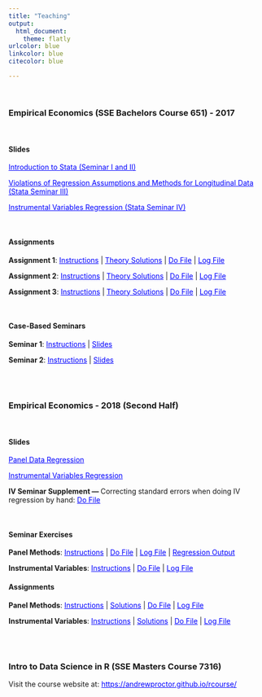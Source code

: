 ```yaml
---
title: "Teaching"
output:
  html_document:
    theme: flatly
urlcolor: blue
linkcolor: blue	
citecolor: blue

---
```


<br>


### **Empirical Economics (SSE Bachelors Course 651) - 2017**

<br>

#### **Slides**

  <a href="https://andrewproctor.github.io/assets/StataSeminar1and2.pdf" style="color:blue;">Introduction to Stata (Seminar I and II)</a>
  
  <a href="https://andrewproctor.github.io/assets/StataSeminar3.pdf" style="color:blue;">Violations of Regression Assumptions and Methods for Longitudinal Data (Stata Seminar III)</a>
  
  <a href="https://andrewproctor.github.io/assets/StataSeminar4.pdf" style="color:blue;">Instrumental Variables Regression (Stata Seminar IV)</a>

<br>

<div class = "row">
<div class = "col-md-6">

#### **Assignments**

**Assignment 1**: <a href="https://andrewproctor.github.io/assets/Assignment-1.pdf" style="color:blue;">Instructions</a> | 
  <a href="https://andrewproctor.github.io/assets/Assignment-1-Theory-Solutions.pdf" style="color:blue;">Theory Solutions</a> | 
  <a href="https://andrewproctor.github.io/assets/Assignment-1-do-file.pdf" style="color:blue;">Do File</a> | 
  <a href="https://andrewproctor.github.io/assets/Assignment-1-log-file.txt" style="color:blue;">Log File</a>

**Assignment 2**: <a href="https://andrewproctor.github.io/assets/Assignment-2.pdf" style="color:blue;">Instructions</a> | 
  <a href="https://andrewproctor.github.io/assets/Assignment-2-Theory-Solutions.pdf" style="color:blue;">Theory Solutions</a> | 
  <a href="https://andrewproctor.github.io/assets/Assignment-2-do-file.pdf" style="color:blue;">Do File</a>  | 
  <a href="https://andrewproctor.github.io/assets/Assignment-2-log-file.txt" style="color:blue;">Log File</a>

**Assignment 3**: <a href="https://andrewproctor.github.io/assets/Assignment-3.pdf" style="color:blue;">Instructions</a> | 
  <a href="https://andrewproctor.github.io/assets/Assignment-3-Theory-Solutions.pdf" style="color:blue;">Theory Solutions</a> | 
  <a href="https://andrewproctor.github.io/assets/Assignment-3-do-file.pdf" style="color:blue;">Do File</a> | 
  <a href="https://andrewproctor.github.io/assets/Assignment-3-log-file.txt" style="color:blue;">Log File</a>

<br>

</div
<div class = "col-md-6">

#### **Case-Based Seminars**

**Seminar 1**: <a href="https://andrewproctor.github.io/assets/Case-Based-Seminar-1-Instructions.pdf" style="color:blue;">Instructions</a> | 
  <a href="https://andrewproctor.github.io/assets/Case-Based-Seminar-1-Slides.pdf" style="color:blue;">Slides</a>
  
**Seminar 2**: <a href="https://andrewproctor.github.io/assets/Case-Based-Seminar-2-Instructions.pdf" style="color:blue;">Instructions</a> | 
  <a href="https://andrewproctor.github.io/assets/Case-Based-Seminar-2-Slides.pdf" style="color:blue;">Slides</a>
  
<br>
<br>

</div>

### **Empirical Economics - 2018 (Second Half)**

<br>

#### **Slides**

  <a href="https://andrewproctor.github.io/assets/panelseminar_slides_2018.pdf" style="color:blue;">Panel Data Regression</a>
  
  <a href="https://andrewproctor.github.io/assets/IVseminar_slides_2018.pdf" style="color:blue;">Instrumental Variables Regression</a>
  
  **IV Seminar Supplement --- **   Correcting standard errors when doing IV regression by hand:  <a href="https://andrewproctor.github.io/assets/Correcting_SE.do" style="color:blue;"> Do File </a>

<br>

<div class = "row">
<div class = "col-md-6">

#### **Seminar Exercises**

**Panel Methods**: <a href="https://andrewproctor.github.io/assets/panel_exercise_instructions.pdf" style="color:blue;">Instructions</a> | 
  <a href="https://andrewproctor.github.io/assets/panel_exercise_solutions.do" style="color:blue;">Do File</a> | 
  <a href="https://andrewproctor.github.io/assets/panel_exercise_solutions_log.txt" style="color:blue;">Log File</a> | 
  <a href="https://andrewproctor.github.io/assets/panel_exercise_regoutput.doc" style="color:blue;">Regression Output</a>

**Instrumental Variables**: <a href="https://andrewproctor.github.io/assets/IV_exercise_instructions.pdf" style="color:blue;">Instructions</a> | 
  <a href="https://andrewproctor.github.io/assets/IV_exercise_solutions.do" style="color:blue;">Do File</a> | 
  <a href="https://andrewproctor.github.io/assets/IV_exercise_solutions_log.txt" style="color:blue;">Log File</a> 

</div
<div class = "col-md-6">

#### **Assignments**

**Panel Methods**: <a href="https://andrewproctor.github.io/assets/panel_assignment_2018_instructions.pdf" style="color:blue;">Instructions</a> | 
  <a href="https://andrewproctor.github.io/assets/panel_assignment_2018_solutions.pdf" style="color:blue;">Solutions</a> | 
  <a href="https://andrewproctor.github.io/assets/panel_assignment_2018_solutions.do" style="color:blue;">Do File</a> | 
  <a href="https://andrewproctor.github.io/assets/panel_assignment_2018_solutions_log.txt" style="color:blue;">Log File</a>

**Instrumental Variables**: <a href="https://andrewproctor.github.io/assets/IV_assignment_2018_instructions.pdf" style="color:blue;">Instructions</a> | 
  <a href="https://andrewproctor.github.io/assets/IV_assignment_2018_solutions.pdf" style="color:blue;">Solutions</a> | 
  <a href="https://andrewproctor.github.io/assets/IV_assignment_2018_solutions.do" style="color:blue;">Do File</a> | 
  <a href="https://andrewproctor.github.io/assets/IV_assignment_2018_solutions_log.txt" style="color:blue;">Log File</a>



<br>
<br>

</div>

### **Intro to Data Science in R (SSE Masters Course 7316)**
Visit the course website at:  <a href="https://andrewproctor.github.io/rcourse/" style="color:blue;">https://andrewproctor.github.io/rcourse/</a>



